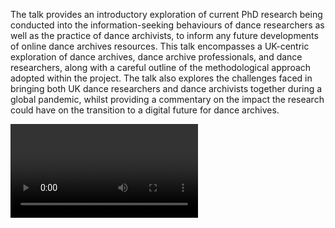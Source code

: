 The talk provides an introductory exploration of current PhD research being conducted into the information-seeking behaviours of dance researchers as well as the practice of dance archivists, to inform any future developments of online dance archives resources. This talk encompasses a UK-centric exploration of dance archives, dance archive professionals, and dance researchers, along with a careful outline of the methodological approach adopted within the project. The talk also explores the challenges faced in bringing both UK dance researchers and dance archivists together during a global pandemic, whilst providing a commentary on the impact the research could have on the transition to a digital future for dance archives.

<Video provider="youtube" id="wl14TCc51Kk" />

<Speakers>
  <Speaker speaker="johnstone-bethany" />
</Speakers>

